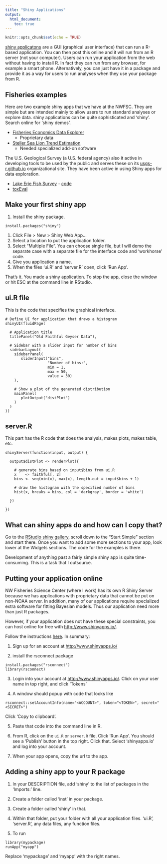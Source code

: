 ```yaml
---
title: "Shiny Applications"
output:
  html_document:
    toc: true
---
```


```r
knitr::opts_chunk$set(echo = TRUE)
```

[shiny applicatons](https://shiny.rstudio.com/) are a GUI (graphical user interface) that can run a R-based application.  You can then post this online and it will run from an R server (not your computer).  Users can run your application from the web without having to install R.  In fact they can run from any browser, for example a smart phone.  Alternatively, you can just have it in a package and provide it as a way for users to run analyses when they use your package from R.

## Fisheries examples

Here are two example shiny apps that we have at the NWFSC. They are simple but are intended mainly to allow users to run standard analyses or explore data.  shiny applications can be quite sophisticated and 'shiny'.  Search online for 'shiny demos'.

* [Fisheries Economics Data Explorer](https://dataexplorer.northwestscience.fisheries.noaa.gov/fisheye/NetRevExplorer/)
  - Proprietary data

* [Steller Sea Lion Trend Estimation](https://dataexplorer.northwestscience.fisheries.noaa.gov/nwc/agTrend/)
  - Needed specialized add-on software
  
The U.S. Geological Survey (a U.S. federal agency) also it active in developing tools to be used by the public and serves these on its [usgs-r.github.io](http://usgs-r.github.io/) organizational site.  They have been active in using Shiny apps for data exploration.

* [Lake Erie Fish Survey](https://lebs.shinyapps.io/western-basin/) - [code](https://github.com/taylorstewart/lebs-western-basin-app)
* [toxEval](http://usgs-r.github.io/toxEval/index.html)

## Make your first shiny app

1. Install the shiny package.
```
install.packages("shiny")
```

1. Click File > New > Shiny Web App...
2. Select a location to put the application folder.
3. Select "Multiple File". You can choose single file, but I will demo the separate case with a separate file for the interface code and 'workhorse' code.
4. Give you application a name.
4. When the files 'ui.R' and 'server.R' open, click 'Run App'.

That's it.  You made a shiny application.  To stop the app, close the window or hit ESC at the command line in RStudio.

## ui.R file

This is the code that specifies the graphical interface.

```
# Define UI for application that draws a histogram
shinyUI(fluidPage(
  
  # Application title
  titlePanel("Old Faithful Geyser Data"),
  
  # Sidebar with a slider input for number of bins 
  sidebarLayout(
    sidebarPanel(
       sliderInput("bins",
                   "Number of bins:",
                   min = 1,
                   max = 50,
                   value = 30)
    ),
    
    # Show a plot of the generated distribution
    mainPanel(
       plotOutput("distPlot")
    )
  )
))
```

## server.R

This part has the R code that does the analysis, makes plots, makes table, etc.

```
shinyServer(function(input, output) {
   
  output$distPlot <- renderPlot({
    
    # generate bins based on input$bins from ui.R
    x    <- faithful[, 2] 
    bins <- seq(min(x), max(x), length.out = input$bins + 1)
    
    # draw the histogram with the specified number of bins
    hist(x, breaks = bins, col = 'darkgray', border = 'white')
    
  })
  
})
```

## What can shiny apps do and how can I copy that?

Go to the [RStudio shiny gallery](https://shiny.rstudio.com/gallery/), scroll down to the "Start Simple" section and start there.  Once you want to add some more sections to your app, look lower at the Widgets sections.  The code for the examples is there.

Development of anything past a fairly simple shiny app is quite time-consuming.  This is a task that I outsource.

## Putting your application online

NW Fisheries Science Center (where I work) has its own R Shiny Server because we has applications with proprietary data that cannot be put on non-NOAA server.  In addition, many of our applications require specialized extra software for fitting Bayesian models.  Thus our application need more than just R packages.

However, if your application does not have these special constraints, you can host online for free with [http://www.shinyapps.io/](http://www.shinyapps.io/).

Follow the instructions [here](https://shiny.rstudio.com/articles/shinyapps.html).  In summary:

1. Sign up for an account at [http://www.shinyapps.io/](http://www.shinyapps.io/)

2. install the rsconnect package
```
install.packages("rsconnect")
library(rsconnect)
```

3. Login into your account at [http://www.shinyapps.io/](http://www.shinyapps.io/).  Click on your user name in top right, and click 'Tokens'

4. A window should popup with code that looks like
```
rsconnect::setAccountInfo(name="<ACCOUNT>", token="<TOKEN>", secret="<SECRET>")
```
Click 'Copy to clipboard'.

5. Paste that code into the command line in R.

6. From R, click on the `ui.R` or `server.R` file.  Click 'Run App'.  You should see a 'Publish' button in the top right. Click that.  Select 'shinyapps.io' and log into your account.

7. When your app opens, copy the url to the app.

## Adding a shiny app to your R package

1. In your DESCRIPTION file, add 'shiny' to the list of packages in the 'Imports:' line.

1. Create a folder called 'inst' in your package.

2. Create a folder called 'shiny' in that.

3. Within that folder, put your folder with all your application files.  'ui.R', 'server.R', any data files, any function files.

4. To run
```
library(mypackage)
runApp("myapp")
```
Replace 'mypackage' and 'myapp' with the right names.


